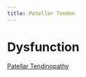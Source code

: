```yaml
---
title: Patellar Tendon
---
```




# Dysfunction

[Patellar Tendinopathy]({{< var ref-patellar-tendon.tendinopathy >}})